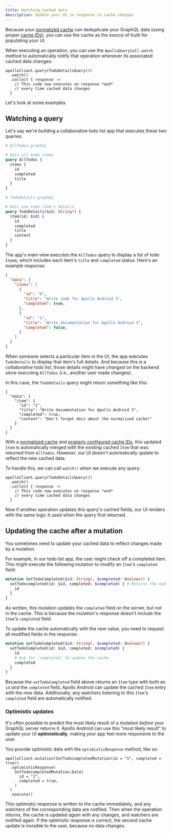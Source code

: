 ```yaml
---
title: Watching cached data
description: Update your UI in response to cache changes
---
```


Because your [normalized cache](./normalized-cache/) can deduplicate your GraphQL data (using proper [cache IDs](./declarative-ids/)), you can use the cache as the source of truth for populating your UI.

When executing an operation, you can use the `ApolloQueryCall.watch` method to automatically notify that operation whenever its associated cached data changes:

```kotlin{2}
apolloClient.query(TodoDetailsQuery())
  .watch()
  .collect { response ->
    // This code now executes on response *and*
    // every time cached data changes
  }
```

Let's look at some examples.

## Watching a query

Let's say we're building a collaborative todo list app that executes these two queries:


<CodeColumns>

```graphql
# AllTodos.graphql

# Gets all todo items
query AllTodos {
  items {
    id
    completed
    title
  }
}
```

```graphql
# TodoDetails.graphql

# Gets one todo item's details
query TodoDetails($id: String!) {
  item(id: $id) {
    id
    completed
    title
    content
  }
}
```

</CodeColumns>

The app's main view executes the `AllTodos` query to display a list of todo `Item`s, which includes each item's `title` and `completed` status. Here's an example response:

```json
{
  "data": {
    "items": [
      {
        "id": "0",
        "title": "Write code for Apollo Android 3",
        "completed": true,
      },
      {
        "id": "1",
        "title": "Write documentation for Apollo Android 3",
        "completed": false,
      }
    ]
  }
}
```

When someone selects a particular item in the UI, the app executes `TodoDetails` to display that item's full details. And because this is a _collaborative_ todo list, those details might have _changed_ on the backend since executing `AllTodos` (i.e., another user made changes).

In this case, the `TodoDetails` query might return something like this:

```json{6-7}
{
  "data": {
    "item": {
      "id": "1",
      "title": "Write documentation for Apollo Android 3",
      "completed": true,
      "content": "Don't forget docs about the normalized cache!"
    }
  }
}
```

With a [normalized cache](./normalized-cache) and [properly configured cache IDs](./declarative-ids/), this updated `Item` is automatically merged with the _existing_ cached `Item` that was returned from `AllTodos`. _However_, our UI doesn't automatically update to reflect the new cached data.

To handle this, we can call `watch()` when we execute any query:

```kotlin{2}
apolloClient.query(TodoDetailsQuery())
  .watch()
  .collect { response ->
    // This code now executes on response *and*
    // every time cached data changes
  }
```

Now if another operation updates this query's cached fields, our UI renders with the same logic it used when the query first returned.

## Updating the cache after a mutation

You sometimes need to update your cached data to reflect changes made by a mutation.

For example, in our todo list app, the user might check off a completed item. This might execute the following mutation to modify an `Item`'s `completed` field:

```graphql
mutation SetTodoCompleted($id: String!, $completed: Boolean!) {
  setTodocompleted(id: $id, completed: $completed) { # Returns the modified Item
    id
  }
}
```

As written, this mutation updates the `completed` field on the server, but _not_ in the cache. This is because the mutation's response doesn't include the `Item`'s `completed` field.

To update the cache automatically with the new value, you need to request all modified fields in the response:

```graphql
mutation SetTodoCompleted($id: String!, $completed: Boolean!) {
  setTodoCompleted(id: $id, completed: $completed) {
    id
    # Ask for `completed` to update the cache
    completed
  }
}
```

Because the `setTodoCompleted` field above returns an `Item` type with both an `id` _and_ the `completed` field, Apollo Android can update the cached `Item` entry with the new data. Additionally, any watchers listening to this `Item`'s `completed` field are automatically notified.

### Optimistic updates

It's often possible to predict the most likely result of a mutation _before_ your GraphQL server returns it. Apollo Android can use this "most likely result" to update your UI **optimistically**, making your app feel more responsive to the user.

You provide optimistic data with the `optimisticResponse` method, like so:

```kotlin{2-7}
apolloClient.mutation(SetTodocompletedMutation(id = "1", completed = true))
  .optimisticResponse(
    SetTodocompletedMutation.Data(
      id = "1",
      completed = true,
    )
  )
  .execute()
```

This optimistic response is written to the cache immediately, and any watchers of the corresponding data are notified. Then when the operation returns, the cache is updated _again_ with any changes, and watchers are notified again. If the optimistic response is correct, the second cache update is invisible to the user, because no data changes.
